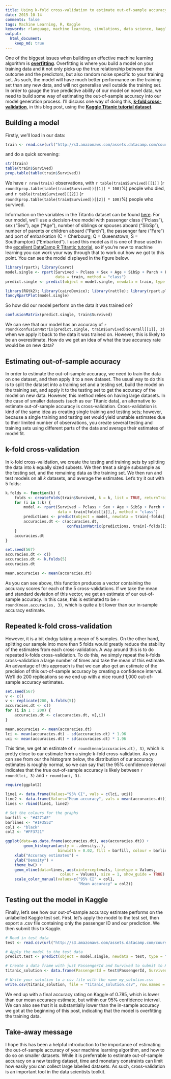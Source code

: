 ```yaml
---
title: Using k-fold cross-validation to estimate out-of-sample accuracy
date: 2015-10-14
comments: false
tags: Machine Learning, R, Kaggle
keywords: rlanguage, machine learning, simulations, data science, kaggle, cross-validation
output: 
  html_document:
    keep_md: true
---
```


One of the biggest issues when building an effective machine learning algorithm is [**overfitting**](https://en.wikipedia.org/wiki/Overfitting). Overfitting is where you build a model on your training data and it not only picks up the true relationship between the outcome and the predictors, but also random noise specific to your training set. As such, the model will have much better performance on the training set than any new data, and will not generalise well outside the training set. In order to gauge the true predictive ability of our model on novel data, we need to build some way of estimating the out-of-sample accuracy into our model generation process. I'll discuss one way of doing this, [**k-fold cross-validation**](https://en.wikipedia.org/wiki/Cross-validation_(statistics)), in this blog post, using the [**Kaggle Titanic tutorial dataset**](https://www.kaggle.com/c/titanic).

## Building a model

Firstly, we'll load in our data:

```r
train <- read.csv(url("http://s3.amazonaws.com/assets.datacamp.com/course/Kaggle/train.csv"))
```

and do a quick screening:

```r
str(train)
table(train$Survived)
prop.table(table(train$Survived))
```

We have `r nrow(train)` observations, with `r table(train$Survived)[[1]]` (`r round(prop.table(table(train$Survived))[[1]] * 100)`%) people who died, and `r table(train$Survived)[[2]]` (`r round(prop.table(table(train$Survived))[[2]] * 100)`%) people who survived.

Information on the variables in the Titantic dataset can be found [here](https://www.kaggle.com/c/titanic/data). For our model, we'll use a decision-tree model with passenger class ("Pclass"), sex ("Sex"), age ("Age"), number of siblings or spouses aboard ("SibSp"), number of parents or children aboard ("Parch"), the passenger fare ("Fare") and port of embarkation (C = Cherbourg; Q = Queenstown; S = Southampton) ("Embarked").  I used this model as it is one of those used in the [excellent DataCamp R Titantic tutorial](https://www.datacamp.com/courses/kaggle-tutorial-on-machine-learing-the-sinking-of-the-titanic), so if you're new to machine learning you can work your way through that to work out how we got to this point. You can see the model displayed in the figure below.

```r
library(rpart); library(caret)
model.single <- rpart(Survived ~ Pclass + Sex + Age + SibSp + Parch + Fare + Embarked, 
                      data = train, method = "class")
predict.single <- predict(object = model.single, newdata = train, type = "class")

library(RGtk2); library(cairoDevice); library(rattle); library(rpart.plot); library(RColorBrewer)
fancyRpartPlot(model.single)
```

So how did our model perform on the data it was trained on?

```r
confusionMatrix(predict.single, train$Survived)
```

We can see that our model has an accuracy of `r round(confusionMatrix(predict.single, train$Survived)$overall[[1]], 3)` when we apply it back to the data it was trained on. However, this is likely to be an overestimate. How do we get an idea of what the true accuracy rate would be on new data?

## Estimating out-of-sample accuracy

In order to estimate the out-of-sample accuracy, we need to train the data on one dataset, and then apply it to a new dataset. The usual way to do this is to split the dataset into a training set and a testing set, build the model on the training set, and apply it to the testing set to get the accuracy of the model on new data. However, this method relies on having large datasets. In the case of smaller datasets (such as our Titanic data), an alternative to estimate out-of-sample accuracy is cross-validation. Cross-validation is kind of the same idea as creating single training and testing sets; however, because a single training and testing set would yield unstable estimates due to their limited number of observations, you create several testing and training sets using different parts of the data and average their estimates of model fit.

## k-fold cross-validation

In k-fold cross-validation, we create the testing and training sets by splitting the data into $k$ equally sized subsets. We then treat a single subsample as the testing set, and the remaining data as the training set. We then run and test models on all $k$ datasets, and average the estimates. Let's try it out with 5 folds:

```r
k.folds <- function(k) {
    folds <- createFolds(train$Survived, k = k, list = TRUE, returnTrain = TRUE)
    for (i in 1:k) {
        model <- rpart(Survived ~ Pclass + Sex + Age + SibSp + Parch + Fare + Embarked, 
                       data = train[folds[[i]],], method = "class")
        predictions <- predict(object = model, newdata = train[-folds[[i]],], type = "class")
        accuracies.dt <- c(accuracies.dt, 
                           confusionMatrix(predictions, train[-folds[[i]], ]$Survived)$overall[[1]])
    }
    accuracies.dt
}

set.seed(567)
accuracies.dt <- c()
accuracies.dt <- k.folds(5)
accuracies.dt

mean.accuracies <- mean(accuracies.dt)
```

As you can see above, this function produces a vector containing the accuracy scores for each of the 5 cross-validations. If we take the mean and standard deviation of this vector, we get an estimate of our out-of-sample accuracy. In this case, this is estimated to be `r round(mean.accuracies, 3)`, which is quite a bit lower than our in-sample accuracy estimate.

## Repeated k-fold cross-validation

However, it is a bit dodgy taking a mean of 5 samples. On the other hand, splitting our sample into more than 5 folds would greatly reduce the stability of the estimates from each cross-validation. A way around this is to do repeated k-folds cross-validation. To do this, we simply repeat the k-folds cross-validation a large number of times and take the mean of this estimate. An advantage of this approach is that we can also get an estimate of the precision of this out-of-sample accuracy by creating a confidence interval. We'll do 200 replications so we end up with a nice round 1,000 out-of-sample accuracy estimates.

```r
set.seed(567)
v <- c()
v <- replicate(200, k.folds(5))
accuracies.dt <- c()
for (i in 1 : 200) { 
    accuracies.dt <- c(accuracies.dt, v[,i])
}

mean.accuracies <- mean(accuracies.dt)
lci <- mean(accuracies.dt) - sd(accuracies.dt) * 1.96
uci <- mean(accuracies.dt) + sd(accuracies.dt) * 1.96
```

This time, we get an estimate of `r round(mean(accuracies.dt), 3)`, which is pretty close to our estimate from a single k-fold cross-validation. As you can see from our the histogram below, the distribution of our accuracy estimates is roughly normal, so we can say that the 95% confidence interval indicates that the true out-of-sample accuracy is likely between `r round(lci, 3)` and `r round(uci, 3)`.

```r
require(ggplot2)

line1 <- data.frame(Values="95% CI", vals = c(lci, uci))
line2 <- data.frame(Values="Mean accuracy", vals = mean(accuracies.dt))
lines <- rbind(line1, line2)

# Set the colours for the graphs
barfill <- "#4271AE"
barlines <- "#1F3552"
col1 <- "black"
col2 <- "#FF3721"

ggplot(data=as.data.frame(accuracies.dt), aes(accuracies.dt)) + 
        geom_histogram(aes(y = ..density..), 
                       binwidth = 0.02, fill = barfill, colour = barlines) +
    xlab("Accuracy estimates") +  
    ylab("Density") + 
    theme_bw() +
    geom_vline(data=lines, aes(xintercept=vals, linetype = Values, 
                        colour = Values), size = 1, show_guide = TRUE) + 
    scale_color_manual(values=c("95% CI" = col1, 
                                "Mean accuracy" = col2))
```

## Testing out the model in Kaggle

Finally, let's see how our out-of-sample accuracy estimate performs on the unlabelled Kaggle test set. First, let's apply the model to the test set, then export a .csv file containing only the passenger ID and our prediction. We then submit this to Kaggle.

```r
# Read in test data
test <- read.csv(url("http://s3.amazonaws.com/assets.datacamp.com/course/Kaggle/test.csv"))

# Apply the model to the test data
predict.test <- predict(object = model.single, newdata = test, type = "class")

# Create a data frame with just PassengerId and Survived to submit to Kaggle. Note that I assign "predict.test" to "Survived"
titanic_solution <- data.frame(PassengerId = test$PassengerId, Survived = predict.test)

# Write your solution to a csv file with the name my_solution.csv
write.csv(titanic_solution, file = "titanic_solution.csv", row.names = FALSE)
```

We end up with a final accuracy rating on Kaggle of 0.785, which is lower than our mean accuracy estimate, but within our 95% confidence interval. We can also see that it is substantially lower than the in-sample accuracy we got at the beginning of this post, indicating that the model is overfitting the training data. 


## Take-away message

I hope this has been a helpful introduction to the importance of estimating the out-of-sample accuracy of your machine learning algorithm, and how to do so on smaller datasets. While it is preferrable to estimate out-of-sample accuracy on a new testing dataset, time and monetary constraints can limit how easily you can collect large labelled datasets. As such, cross-validation is an important tool in the data scientists toolkit.
